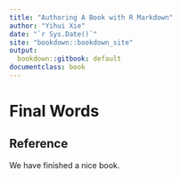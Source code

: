 ```yaml
--- 
title: "Authoring A Book with R Markdown"
author: "Yihui Xie"
date: "`r Sys.Date()`"
site: "bookdown::bookdown_site"
output:
  bookdown::gitbook: default
documentclass: book
---
```


# Final Words

## Reference

We have finished a nice book.